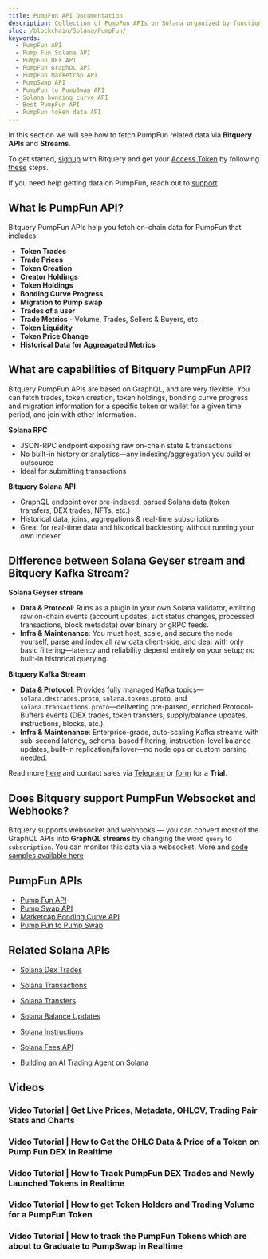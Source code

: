 ```yaml
---
title: PumpFun API Documentation
description: Collection of PumpFun APIs on Solana organized by functionality.
slug: /blockchain/Solana/PumpFun/
keywords:
  - PumpFun API
  - Pump Fun Solana API
  - PumpFun DEX API
  - PumpFun GraphQL API
  - PumpFun Marketcap API
  - PumpSwap API
  - PumpFun to PumpSwap API
  - Solana bonding curve API
  - Best PumpFun API
  - PumpFun token data API
---
```


In this section we will see how to fetch PumpFun related data via **Bitquery APIs** and **Streams**.

To get started, [signup](https://account.bitquery.io/auth/signup?redirect_to=https%3A%2F%2Fide.bitquery.io%2F) with Bitquery and get your [Access Token](https://account.bitquery.io/user/api_v2/access_tokens) by following [these](https://docs.bitquery.io/docs/authorisation/how-to-generate/) steps. 

If you need help getting data on PumpFun, reach out to [support](https://t.me/Bloxy_info)

## What is PumpFun API?

Bitquery PumpFun APIs help you fetch on-chain data for PumpFun that includes:
- **Token Trades**
- **Trade Prices**
- **Token Creation**
- **Creator Holdings**
- **Token Holdings**
- **Bonding Curve Progress**
- **Migration to Pump swap**
- **Trades of a user**
- **Trade Metrics** - Volume, Trades, Sellers & Buyers, etc.
- **Token Liquidity**
- **Token Price Change**
- **Historical Data for Aggreagated Metrics**

## What are capabilities of Bitquery PumpFun API?

Bitquery PumpFun APIs are based on GraphQL, and are very flexible. You can fetch trades, token creation, token holdings, bonding curve progress and migration information for a specific token or wallet for a given time period, and join with other information.

**Solana RPC**

- JSON-RPC endpoint exposing raw on-chain state & transactions
- No built-in history or analytics—any indexing/aggregation you build or outsource
- Ideal for submitting transactions

**Bitquery Solana API**

- GraphQL endpoint over pre-indexed, parsed Solana data (token transfers, DEX trades, NFTs, etc.)
- Historical data, joins, aggregations & real-time subscriptions
- Great for real-time data and historical backtesting without running your own indexer

## Difference between Solana Geyser stream and Bitquery Kafka Stream?

**Solana Geyser stream**

- **Data & Protocol**: Runs as a plugin in your own Solana validator, emitting raw on-chain events (account updates, slot status changes, processed transactions, block metadata) over binary or gRPC feeds.
- **Infra & Maintenance**: You must host, scale, and secure the node yourself, parse and index all raw data client-side, and deal with only basic filtering—latency and reliability depend entirely on your setup; no built-in historical querying.

**Bitquery Kafka Stream**

- **Data & Protocol**: Provides fully managed Kafka topics—`solana.dextrades.proto`, `solana.tokens.proto`, and `solana.transactions.proto`—delivering pre-parsed, enriched Protocol-Buffers events (DEX trades, token transfers, supply/balance updates, instructions, blocks, etc.).
- **Infra & Maintenance**: Enterprise-grade, auto-scaling Kafka streams with sub-second latency, schema-based filtering, instruction-level balance updates, built-in replication/failover—no node ops or custom parsing needed.

Read more [here](https://docs.bitquery.io/docs/streams/real-time-solana-data/) and contact sales via [Telegram](https://t.me/Bloxy_info) or [form](https://bitquery.io/forms/api) for a **Trial**.

## Does Bitquery support PumpFun Websocket and Webhooks?

Bitquery supports websocket and webhooks — you can convert most of the GraphQL APIs into **GraphQL streams** by changing the word `query` to `subscription`. You can monitor this data via a websocket. More and [code samples available here](https://docs.bitquery.io/docs/subscriptions/websockets/)

## PumpFun APIs

- [Pump Fun API](https://docs.bitquery.io/docs/blockchain/Solana/Pump-Fun-API)
- [Pump Swap API](https://docs.bitquery.io/docs/blockchain/Solana/pump-swap-api)
- [Marketcap Bonding Curve API](https://docs.bitquery.io/docs/blockchain/Solana/Pump-Fun-Marketcap-Bonding-Curve-API)
- [Pump Fun to Pump Swap](https://docs.bitquery.io/docs/blockchain/Solana/pump-fun-to-pump-swap)

## Related Solana APIs

- [Solana Dex Trades](https://docs.bitquery.io/docs/blockchain/Solana/solana-dextrades)
- [Solana Transactions](https://docs.bitquery.io/docs/blockchain/Solana/solana-transactions)
- [Solana Transfers](https://docs.bitquery.io/docs/blockchain/Solana/solana-transfers)
- [Solana Balance Updates](https://docs.bitquery.io/docs/blockchain/Solana/solana-balance-updates)
- [Solana Instructions](https://docs.bitquery.io/docs/blockchain/Solana/solana-instructions)
- [Solana Fees API](https://docs.bitquery.io/docs/blockchain/Solana/solana_fees_api)

- [Building an AI Trading Agent on Solana](https://docs.bitquery.io/docs/blockchain/Solana/ai-agent-solana-data)

## Videos


### Video Tutorial | Get Live Prices, Metadata, OHLCV, Trading Pair Stats and Charts

<VideoPlayer url="https://www.youtube.com/watch?v=SWqDSKHFJGI" />

### Video Tutorial | How to Get the OHLC Data & Price of a Token on Pump Fun DEX in Realtime

<VideoPlayer url="https://youtu.be/vixWQ1fzY3M" />

### Video Tutorial | How to Track PumpFun DEX Trades and Newly Launched Tokens in Realtime

<VideoPlayer url="https://www.youtube.com/watch?v=QV8zBnmDFxY" />

### Video Tutorial | How to get Token Holders and Trading Volume for a PumpFun Token

<VideoPlayer url="https://www.youtube.com/watch?v=yGgKbv853SA" />

### Video Tutorial | How to track the PumpFun Tokens which are about to Graduate to PumpSwap in Realtime

<VideoPlayer url="https://www.youtube.com/watch?v=ZB1Rir29Pnw" />

